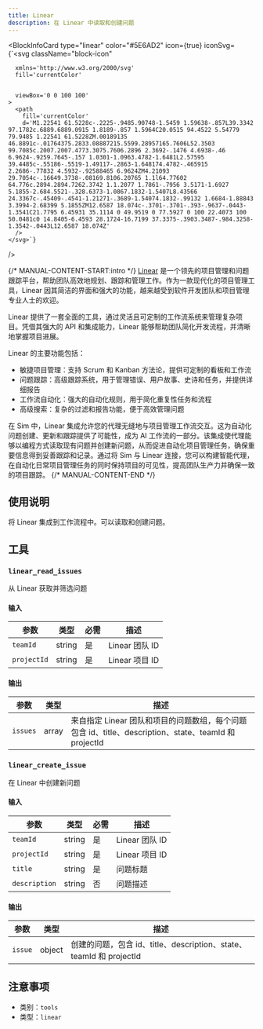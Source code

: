 ```yaml
---
title: Linear
description: 在 Linear 中读取和创建问题
---
```



<BlockInfoCard 
  type="linear"
  color="#5E6AD2"
  icon={true}
  iconSvg={`<svg className="block-icon"
      
      xmlns='http://www.w3.org/2000/svg'
      fill='currentColor'
      
      
      viewBox='0 0 100 100'
    >
      <path
        fill='currentColor'
        d='M1.22541 61.5228c-.2225-.9485.90748-1.5459 1.59638-.857L39.3342 97.1782c.6889.6889.0915 1.8189-.857 1.5964C20.0515 94.4522 5.54779 79.9485 1.22541 61.5228ZM.00189135 46.8891c-.01764375.2833.08887215.5599.28957165.7606L52.3503 99.7085c.2007.2007.4773.3075.7606.2896 2.3692-.1476 4.6938-.46 6.9624-.9259.7645-.157 1.0301-1.0963.4782-1.6481L2.57595 39.4485c-.55186-.5519-1.49117-.2863-1.648174.4782-.465915 2.2686-.77832 4.5932-.92588465 6.9624ZM4.21093 29.7054c-.16649.3738-.08169.8106.20765 1.1l64.77602 64.776c.2894.2894.7262.3742 1.1.2077 1.7861-.7956 3.5171-1.6927 5.1855-2.684.5521-.328.6373-1.0867.1832-1.5407L8.43566 24.3367c-.45409-.4541-1.21271-.3689-1.54074.1832-.99132 1.6684-1.88843 3.3994-2.68399 5.1855ZM12.6587 18.074c-.3701-.3701-.393-.9637-.0443-1.3541C21.7795 6.45931 35.1114 0 49.9519 0 77.5927 0 100 22.4073 100 50.0481c0 14.8405-6.4593 28.1724-16.7199 37.3375-.3903.3487-.984.3258-1.3542-.0443L12.6587 18.074Z'
      />
    </svg>`}
/>

{/* MANUAL-CONTENT-START:intro */}
[Linear](https://linear.app) 是一个领先的项目管理和问题跟踪平台，帮助团队高效地规划、跟踪和管理工作。作为一款现代化的项目管理工具，Linear 因其简洁的界面和强大的功能，越来越受到软件开发团队和项目管理专业人士的欢迎。

Linear 提供了一套全面的工具，通过灵活且可定制的工作流系统来管理复杂项目。凭借其强大的 API 和集成能力，Linear 能够帮助团队简化开发流程，并清晰地掌握项目进展。

Linear 的主要功能包括：

- 敏捷项目管理：支持 Scrum 和 Kanban 方法论，提供可定制的看板和工作流
- 问题跟踪：高级跟踪系统，用于管理错误、用户故事、史诗和任务，并提供详细报告
- 工作流自动化：强大的自动化规则，用于简化重复性任务和流程
- 高级搜索：复杂的过滤和报告功能，便于高效管理问题

在 Sim 中，Linear 集成允许您的代理无缝地与项目管理工作流交互。这为自动化问题创建、更新和跟踪提供了可能性，成为 AI 工作流的一部分。该集成使代理能够以编程方式读取现有问题并创建新问题，从而促进自动化项目管理任务，确保重要信息得到妥善跟踪和记录。通过将 Sim 与 Linear 连接，您可以构建智能代理，在自动化日常项目管理任务的同时保持项目的可见性，提高团队生产力并确保一致的项目跟踪。
{/* MANUAL-CONTENT-END */}

## 使用说明

将 Linear 集成到工作流程中。可以读取和创建问题。

## 工具

### `linear_read_issues`

从 Linear 获取并筛选问题

#### 输入

| 参数 | 类型 | 必需 | 描述 |
| --------- | ---- | -------- | ----------- |
| `teamId` | string | 是 | Linear 团队 ID |
| `projectId` | string | 是 | Linear 项目 ID |

#### 输出

| 参数 | 类型 | 描述 |
| --------- | ---- | ----------- |
| `issues` | array | 来自指定 Linear 团队和项目的问题数组，每个问题包含 id、title、description、state、teamId 和 projectId |

### `linear_create_issue`

在 Linear 中创建新问题

#### 输入

| 参数 | 类型 | 必需 | 描述 |
| --------- | ---- | -------- | ----------- |
| `teamId` | string | 是 | Linear 团队 ID |
| `projectId` | string | 是 | Linear 项目 ID |
| `title` | string | 是 | 问题标题 |
| `description` | string | 否 | 问题描述 |

#### 输出

| 参数 | 类型 | 描述 |
| --------- | ---- | ----------- |
| `issue` | object | 创建的问题，包含 id、title、description、state、teamId 和 projectId |

## 注意事项

- 类别：`tools`
- 类型：`linear`
